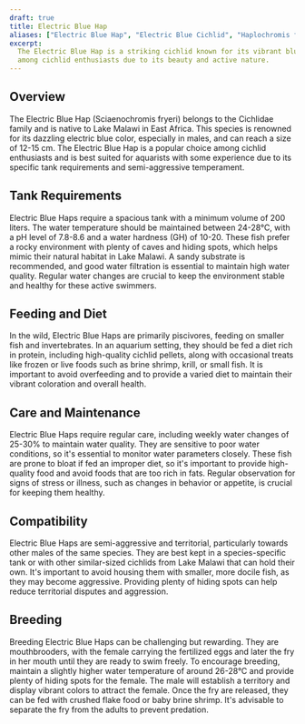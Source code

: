 ```yaml
---
draft: true
title: Electric Blue Hap
aliases: ["Electric Blue Hap", "Electric Blue Cichlid", "Haplochromis fryeri"]
excerpt:
  The Electric Blue Hap is a striking cichlid known for its vibrant blue coloration. This species is a popular choice
  among cichlid enthusiasts due to its beauty and active nature.
---
```


## Overview

The Electric Blue Hap (Sciaenochromis fryeri) belongs to the Cichlidae family and is native to Lake Malawi in East
Africa. This species is renowned for its dazzling electric blue color, especially in males, and can reach a size of
12-15 cm. The Electric Blue Hap is a popular choice among cichlid enthusiasts and is best suited for aquarists with some
experience due to its specific tank requirements and semi-aggressive temperament.

## Tank Requirements

Electric Blue Haps require a spacious tank with a minimum volume of 200 liters. The water temperature should be
maintained between 24-28°C, with a pH level of 7.8-8.6 and a water hardness (GH) of 10-20. These fish prefer a rocky
environment with plenty of caves and hiding spots, which helps mimic their natural habitat in Lake Malawi. A sandy
substrate is recommended, and good water filtration is essential to maintain high water quality. Regular water changes
are crucial to keep the environment stable and healthy for these active swimmers.

## Feeding and Diet

In the wild, Electric Blue Haps are primarily piscivores, feeding on smaller fish and invertebrates. In an aquarium
setting, they should be fed a diet rich in protein, including high-quality cichlid pellets, along with occasional treats
like frozen or live foods such as brine shrimp, krill, or small fish. It is important to avoid overfeeding and to
provide a varied diet to maintain their vibrant coloration and overall health.

## Care and Maintenance

Electric Blue Haps require regular care, including weekly water changes of 25-30% to maintain water quality. They are
sensitive to poor water conditions, so it's essential to monitor water parameters closely. These fish are prone to bloat
if fed an improper diet, so it's important to provide high-quality food and avoid foods that are too rich in fats.
Regular observation for signs of stress or illness, such as changes in behavior or appetite, is crucial for keeping them
healthy.

## Compatibility

Electric Blue Haps are semi-aggressive and territorial, particularly towards other males of the same species. They are
best kept in a species-specific tank or with other similar-sized cichlids from Lake Malawi that can hold their own. It's
important to avoid housing them with smaller, more docile fish, as they may become aggressive. Providing plenty of
hiding spots can help reduce territorial disputes and aggression.

## Breeding

Breeding Electric Blue Haps can be challenging but rewarding. They are mouthbrooders, with the female carrying the
fertilized eggs and later the fry in her mouth until they are ready to swim freely. To encourage breeding, maintain a
slightly higher water temperature of around 26-28°C and provide plenty of hiding spots for the female. The male will
establish a territory and display vibrant colors to attract the female. Once the fry are released, they can be fed with
crushed flake food or baby brine shrimp. It's advisable to separate the fry from the adults to prevent predation.
